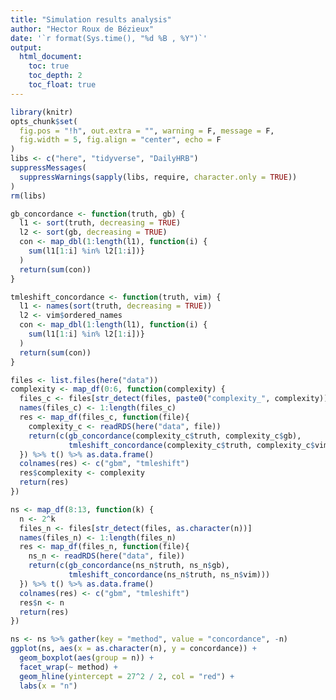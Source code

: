 ```yaml
---
title: "Simulation results analysis"
author: "Hector Roux de Bézieux"
date: '`r format(Sys.time(), "%d %B , %Y")`'
output:
  html_document:
    toc: true
    toc_depth: 2
    toc_float: true
---
```


```r
library(knitr)
opts_chunk$set(
  fig.pos = "!h", out.extra = "", warning = F, message = F,
  fig.width = 5, fig.align = "center", echo = F
)
libs <- c("here", "tidyverse", "DailyHRB")
suppressMessages(
  suppressWarnings(sapply(libs, require, character.only = TRUE))
)
rm(libs)
```

```r
gb_concordance <- function(truth, gb) {
  l1 <- sort(truth, decreasing = TRUE)
  l2 <- sort(gb, decreasing = TRUE)
  con <- map_dbl(1:length(l1), function(i) {
    sum(l1[1:i] %in% l2[1:i])}
  )
  return(sum(con))
}

tmleshift_concordance <- function(truth, vim) {
  l1 <- names(sort(truth, decreasing = TRUE))
  l2 <- vim$ordered_names
  con <- map_dbl(1:length(l1), function(i) {
    sum(l1[1:i] %in% l2[1:i])}
  )
  return(sum(con))
}
```

```r
files <- list.files(here("data"))
complexity <- map_df(0:6, function(complexity) {
  files_c <- files[str_detect(files, paste0("complexity_", complexity))]
  names(files_c) <- 1:length(files_c)
  res <- map_df(files_c, function(file){
    complexity_c <- readRDS(here("data", file))
    return(c(gb_concordance(complexity_c$truth, complexity_c$gb),
             tmleshift_concordance(complexity_c$truth, complexity_c$vim)))
  }) %>% t() %>% as.data.frame()
  colnames(res) <- c("gbm", "tmleshift")
  res$complexity <- complexity
  return(res)  
})

ns <- map_df(8:13, function(k) {
  n <- 2^k
  files_n <- files[str_detect(files, as.character(n))]
  names(files_n) <- 1:length(files_n)
  res <- map_df(files_n, function(file){
    ns_n <- readRDS(here("data", file))
    return(c(gb_concordance(ns_n$truth, ns_n$gb),
             tmleshift_concordance(ns_n$truth, ns_n$vim)))
  }) %>% t() %>% as.data.frame()
  colnames(res) <- c("gbm", "tmleshift")
  res$n <- n
  return(res)  
})
```


```r
ns <- ns %>% gather(key = "method", value = "concordance", -n)
ggplot(ns, aes(x = as.character(n), y = concordance)) +
  geom_boxplot(aes(group = n)) +
  facet_wrap(~ method) +
  geom_hline(yintercept = 27^2 / 2, col = "red") +
  labs(x = "n")

```
